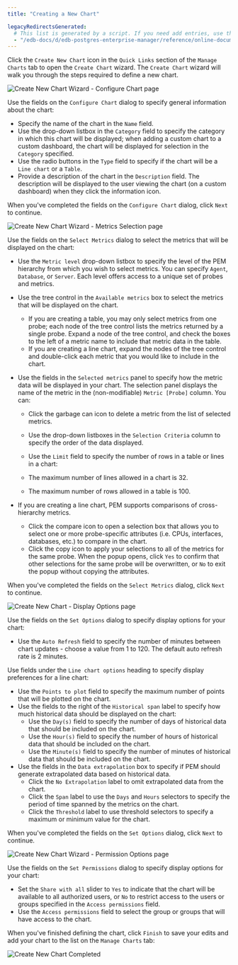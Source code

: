 ```yaml
---
title: "Creating a New Chart"

legacyRedirectsGenerated:
  # This list is generated by a script. If you need add entries, use the `legacyRedirects` key.
  - "/edb-docs/d/edb-postgres-enterprise-manager/reference/online-documentation/8.0/pem_create_new_chart.html"
---
```


<div id="pem_create_new_chart" class="registered_link"></div>

Click the `Create New Chart` icon in the `Quick Links` section of the `Manage Charts` tab to open the `Create Chart` wizard. The `Create Chart` wizard will walk you through the steps required to define a new chart.

![Create New Chart Wizard - Configure Chart page](../../images/pem_create_new_chart_conf_chart.png)

Use the fields on the `Configure Chart` dialog to specify general information about the chart:

-   Specify the name of the chart in the `Name` field.
-   Use the drop-down listbox in the `Category` field to specify the category in which this chart will be displayed; when adding a custom chart to a custom dashboard, the chart will be displayed for selection in the `Category` specified.
-   Use the radio buttons in the `Type` field to specify if the chart will be a `Line chart` or a `Table`.
-   Provide a description of the chart in the `Description` field. The description will be displayed to the user viewing the chart (on a custom dashboard) when they click the information icon.

When you've completed the fields on the `Configure Chart` dialog, click `Next` to continue.

![Create New Chart Wizard - Metrics Selection page](../../images/pem_create_new_chart_select_metrics.png)

Use the fields on the `Select Metrics` dialog to select the metrics that will be displayed on the chart:

-   Use the `Metric level` drop-down listbox to specify the level of the PEM hierarchy from which you wish to select metrics. You can specify `Agent`, `Database`, or `Server`. Each level offers access to a unique set of probes and metrics.

-   Use the tree control in the `Available metrics` box to select the metrics that will be displayed on the chart.

    -   If you are creating a table, you may only select metrics from one probe; each node of the tree control lists the metrics returned by a single probe. Expand a node of the tree control, and check the boxes to the left of a metric name to include that metric data in the table.
    -   If you are creating a line chart, expand the nodes of the tree control and double-click each metric that you would like to include in the chart.

-   Use the fields in the `Selected metrics` panel to specify how the metric data will be displayed in your chart. The selection panel displays the name of the metric in the (non-modifiable) `Metric [Probe]` column. You can:

    -   Click the garbage can icon to delete a metric from the list of selected metrics.

    -   Use the drop-down listboxes in the `Selection Criteria` column to specify the order of the data displayed.

    -   Use the `Limit` field to specify the number of rows in a table or lines in a chart:

    -   The maximum number of lines allowed in a chart is 32.

    -   The maximum number of rows allowed in a table is 100.

-   If you are creating a line chart, PEM supports comparisons of cross-hierarchy metrics.

    -   Click the compare icon to open a selection box that allows you to select one or more probe-specific attributes (i.e. CPUs, interfaces, databases, etc.) to compare in the chart.
    -   Click the copy icon to apply your selections to all of the metrics for the same probe. When the popup opens, click `Yes` to confirm that other selections for the same probe will be overwritten, or `No` to exit the popup without copying the attributes.

When you've completed the fields on the `Select Metrics` dialog, click `Next` to continue.

![Create New Chart - Display Options page](../../images/pem_create_new_chart_set_options.png)

Use the fields on the `Set Options` dialog to specify display options for your chart:

-   Use the `Auto Refresh` field to specify the number of minutes between chart updates - choose a value from 1 to 120. The default auto refresh rate is 2 minutes.

Use fields under the `Line chart options` heading to specify display preferences for a line chart:

-   Use the `Points to plot` field to specify the maximum number of points that will be plotted on the chart.
-   Use the fields to the right of the `Historical span` label to specify how much historical data should be displayed on the chart:
    -   Use the `Day(s)` field to specify the number of days of historical data that should be included on the chart.
    -   Use the `Hour(s)` field to specify the number of hours of historical data that should be included on the chart.
    -   Use the `Minute(s)` field to specify the number of minutes of historical data that should be included on the chart.
-   Use the fields in the `Data extrapolation` box to specify if PEM should generate extrapolated data based on historical data.
    -   Click the `No Extrapolation` label to omit extrapolated data from the chart.
    -   Click the `Span` label to use the `Days` and `Hours` selectors to specify the period of time spanned by the metrics on the chart.
    -   Click the `Threshold` label to use threshold selectors to specify a maximum or minimum value for the chart.

When you've completed the fields on the `Set Options` dialog, click `Next` to continue.

![Create New Chart Wizard - Permission Options page](../../images/pem_manage_charts_set_permissions.png)

Use the fields on the `Set Permissions` dialog to specify display options for your chart:

-   Set the `Share with all` slider to `Yes` to indicate that the chart will be available to all authorized users, or `No` to restrict access to the users or groups specified in the `Access permissions` field.
-   Use the `Access permissions` field to select the group or groups that will have access to the chart.

When you've finished defining the chart, click `Finish` to save your edits and add your chart to the list on the `Manage Charts` tab:

![Create New Chart Completed](../../images/pem_manage_charts_completed.png)
